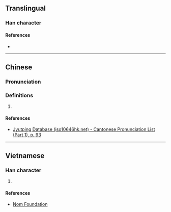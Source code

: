 {{character info/new}}
==Translingual==

===Han character===
{{Han char|rn=38|rad=女|as=07|sn=10|four=|canj=VNKM,VNKV|ids=⿰女延}}

====References====
* {{Han ref|kx=0263.170|dkj=06339|dj=0530.040|hdz=21045.070|uh=5A2B|ud=23083}}

----

==Chinese==
{{zh-forms}}

===Pronunciation===
{{zh-pron
|m=yán
|c=jin4
|cat=
}}

===Definitions===
{{zh-hanzi}}

# {{rfdef|zh}}

====References====
* [http://www.iso10646hk.net/jp/document/download.jsp Jyutping Database (iso10646hk.net) - Cantonese Pronunciation List (Part 1), p. 93]

----

==Vietnamese==

===Han character===
{{vi-hantu|[[duyên]]|rs=女07}}

# {{defn|lang=vi|sort=女07}}

====References====
* [http://nomfoundation.org/common/nom_details.php?codepoint=5a2b Nom Foundation]
